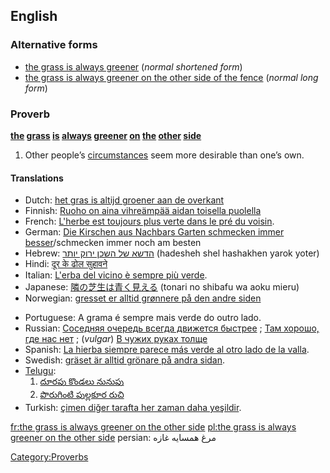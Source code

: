 ==English==

===Alternative forms===
* [[the grass is always greener]] (''normal shortened form'')
* [[the grass is always greener on the other side of the fence]] (''normal long form'')

===Proverb===
'''[[the]] [[grass]] [[is]] [[always]] [[green]]er [[on]] [[the]] [[other]] [[side]]'''

# Other people’s [[circumstance]]s seem more desirable than one’s own.

====Translations====
<!--Note: please provide EQUIVALENT IDIOMS in foreign languages - DO NOT TRANSLATE THE EXPRESSION WORD FOR WORD!-->
<!--Disputed: these look like word-for-word translations rather than equivalent idioms:
* Italian: L'erba del vicino è sempre più verde.
* Spanish: El cesped es siempre más verde al otro lado.
* Russian: Трава всегда зеленее по другую сторону забора [assumption: ...on the other side '''of the fence''']; This is not necessarily an idiomatic expression in Russian, though. An analogue of this idiom is the following: "Соседняя очередь всегда движется быстрее" [''[[The other queue always moves faster]]''; derived from [[w:Murphy's laws|Murphy's laws]]].
-->
{{top}}
* Dutch: [[het gras is altijd groener aan de overkant]]
* Finnish: [[Ruoho on aina vihreämpää aidan toisella puolella]]
* French: [[L'herbe est toujours plus verte dans le pré du voisin]].
* German: [[Die Kirschen aus Nachbars Garten schmecken immer besser]]/schmecken immer noch am besten<!--literally: "the cherries from the neighbor's garden always taste better/still taste the best"-->
* Hebrew: [[הדשא של השכן ירוק יותר]] (hadesheh shel hashakhen yarok yoter)
* Hindi: [[दूर के ढोल सुहावने]]
* Italian: [[L'erba del vicino è sempre più verde]].
* Japanese: [[隣の芝生は青く見える]] (tonari no shibafu wa aoku mieru)
* Norwegian: [[gresset er alltid grønnere på den andre siden]]<!--literally the same as English, but also an idiom in Norwegian-->
{{mid}}
* Portuguese: A grama é sempre mais verde do outro lado.
* Russian: [[Соседняя очередь всегда движется быстрее]]<!--literally: "the other queue always moves faster"-->; [[Там хорошо, где нас нет]]<!-- Things are good where we aren’t -->; (''vulgar'') [[В чужих руках толще]]<!--(one’s prick) gets thicker in someone else’s hands-->
* Spanish: [[La hierba siempre parece más verde al otro lado de la valla]].
* Swedish: [[gräset är alltid grönare på andra sidan]].<!--literally the same as English, but also an idiom in Swedish-->
* [[Telugu]]:
*# [[దూరపు కొండలు నునుపు]]<!-- Distant hills look smooth -->
*# [[పొరుగింటి పుల్లకూర రుచి]]<!-- Even the sour curry of the neighbour tastes good -->
* Turkish: [[çimen diğer tarafta her zaman daha yeşildir]].
{{bottom}}

[[Category:Proverbs]]

[[fr:the grass is always greener on the other side]]
[[pl:the grass is always greener on the other side]]
persian: مرغ همسایه غازه